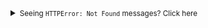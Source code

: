 
<details>
<summary><small>Seeing <code className="nx-border-black nx-border-opacity-[0.04] nx-bg-opacity-[0.03] nx-bg-black nx-break-words nx-rounded-md nx-border nx-py-0.5 nx-px-[.25em] dark:nx-border-white/10 dark:nx-bg-white/10">HTTPError: Not Found</code> messages? Click here</small></summary>
<p className="nx-mt-6 px-5 nx-leading-7">If you see __HTTPError: Not Found__ in the terminal where you are running your app, it is most likely from a `favicon.ico` request from your browser.</p>
<p className="nx-mt-6 px-5 nx-leading-7">You can ignore this error or (if you want to exercise your resource creation skills) you can create a resource that handles GET requests to the `/favicon.ico` path. From there, you can use your chosen runtime's reading APIs (e.g., `readFile()`) to send a `favicon.ico` file in the body of the response. For example, the `favico.ico` response you build could look something like:</p>
<div className="nx-mt-6 px-5">
```ts
return new Response(
    await readFile("favicon.ico"),
    {
        status: 200,
        statusText: "OK",
        headers: {
            "content-type": "image/x-icon",
        }
    }
);
```
</div>
</details>
